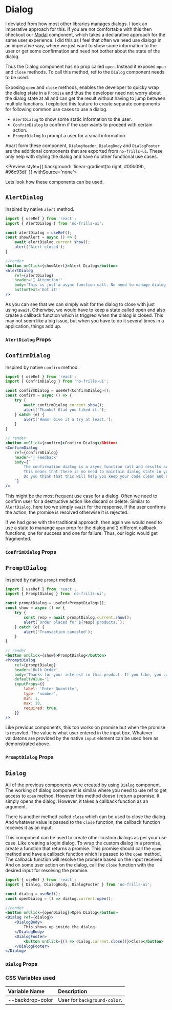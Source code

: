 
<Meta title='Components/Dialog' compopent={Dialog}/>

# Dialog

I deviated from how most other libraries manages dialogs. I took an imperative approach for this. If you are not comfortable with
this then checkout our [Modal](/?path=/docs/components-modal--page) component, which takes a declarative approach for the same user
experience. I did this as I feel that often we need use dialogs in an imperative way, where we just want to show some information to
the user or get some confirmation and need not bother about the state of the dialog.

Thus the Dialog component has no prop called `open`. Instead it exposes `open` and `close` methods. To call this method, ref to the
`Dialog` component needs to be used.

Exposing `open` and `close` methods, enables the developer to quicky wrap the dialog state in a `Promise` and thus the
developer need not worry about the dialog state at all and can get the result without having to jump between multiple functions.
I exploited this feature to create separate components for following common use cases to use a dialog.
- `AlertDialog` to show some static information to the user.
- `ConfrimDialog` to confirm if the user wants to proceed with certain action.
- `PromptDialog` to prompt a user for a small information.

Apart form these component, `DialogHeader`, `DialogBody` and `DialogFooter` are the additional components that are exported
from `no-frills-ui`. These only help with styling the dialog and have no other functional use cases.

<Preview style={{ background: 'linear-gradient(to right, #00b09b, #96c93d)' }} withSource='none'>
    <DialogDemo />
</Preview>

Lets look how these components can be used.

## `AlertDialog`

Inspired by native `alert` method.

```jsx
import { useRef } from 'react';
import { AlertDialog } from 'no-frills-ui';

const alertDialog = useRef();
const showAlert = async () => {
    await alertDialog.current.show();
    alert('Alert closed');
}

//render
<button onClick={showAlert}>Alert Dialog</button>
<AlertDialog
    ref={alertDialog}
    header='📣 Attention!'
    body='This is just a async function call. No need to manage dialog state in your application.'
    buttonText='Got it!'
/>
```

As you can see that we can simply wait for the dialog to close with just using `await`. Otherwise, we would have to keep a state
called open and also create a callback function which is triggred when the dialog is closed. This may not seem like a big issue,
but when you have to do it several times in a application, things add up.

### `AlertDialog` Props

<Props of={AlertDialog} />

## `ConfirmDialog`

Inspired by native `confirm` method.

```jsx
import { useRef } from 'react';
import { ConfrimDialog } from 'no-frills-ui';

const confirmDialog = useRef<ConfirmDialog>();
const confirm = async () => {
    try {
        await confirmDialog.current.show();
        alert('Thanks! Glad you liked it.');
    } catch (e) {
        alert('Hmmm! Give it a try at least.');
    }
}

// render
<button onClick={confirm}>Confirm Dialog</Bbtton>
<ConfirmDialog
    ref={confirmDialog}
    header='💭 Feedback'
    body={`
        The confirmation dialog is a async function call and results are returned via promise.
        This means that there is no need to maintain dialog state in your application.
        Do you think that this will help you keep your code clean and save time?
    `}
/>
```

This might be the most frequent use case for a dialog. Often we need to confirm user for a destructive action
like discard or delete. Similar to `AlertDialog`, here too we simply `await` for the response. If the user confirms
the action, the promise is resolved otherwise it is rejected.

If we had gone with the traditional approach, then again we would need to use a state to manange `open` prop for the
dialog and 2 different callback functions, one for success and one for failure. Thus, our logic would get fragmented.

### `ConfrimDialog` Props

<Props of={ConfirmDialog} />

## `PromptDialog`

Inspired by native `prompt` method.

```jsx
import { useRef } from 'react';
import { PromptDialog } from 'no-frills-ui';

const promptDialog = useRef<PromptDialog>();
const show = async () => {
    try {
        const resp = await promptDialog.current.show();
        alert(`Order placed for ${resp} products.`);
    } catch (e) {
        alert('Transaction canceled');
    }
}

// render
<button onClick={show}>PromptDialog</button>
<PromptDialog
    ref={promptDialog}
    header='Bulk Order'
    body='Thanks for your interest in this product. If you like, you can place order multiple quantity.'
    defaultValue='1'
    inputProps={{
        label: 'Enter Quantity',
        type: 'number',
        min: 1,
        max: 10,
        required: true,
    }}
/>
```

Like previous components, this too works on promise but when the promise is resovled. The value is
what user entered in the input box. Whatever validatons are provided by the native `input` element
can be used here as demonstrated above.

### `PromptDialog` Props

<Props of={PromptDialog} />

## `Dialog`

All of the previous components were created by using `Dialog` component. The working of dialog component
is similar where you need to use ref to get access to `open` method. However this method doesn't return
a promise. It simply opens the dialog. However, it takes a callback function as an argument.

There is another method called `close` which can be used to close the dialog. And whatever value is
passed to the `close` function, the callback function receives it as an input.

This component can be used to create other custom dialogs as per your use case. Like creating a login
dialog. To wrap the custom dialog in a promise, create a function that returns a promise. This promise
should call the `open` method and have a callback function which is passed to the `open` method. The
callback function will resolve the promise based on the input received. And on some user action on the
dialog, call the `close` function with the desired input for resolving the promise.

```jsx
import { useRef } from 'react';
import { Dialog, DialogBody, DialogFooter } from 'no-frills-ui';

const dialog = useRef();
const openDialog = () => dialog.current.open();

//render
<button onClick={openDialog}>Open Dialog</button>
<Dialog ref={dialog}>
    <DialogBody>
        This shows up inside the dialog.
    </DialogBody>
    <DialogFooter>
        <button onClick={() => dialog.current.close()}>Close</button>
    </DialogFooter>
</Dialog>
```

### `Dialog` Props

<Props of={Dialog} />

### CSS Variables used

| Variable Name | Description |
| :- | :- |
| --backdrop-color | User for `background-color`. |